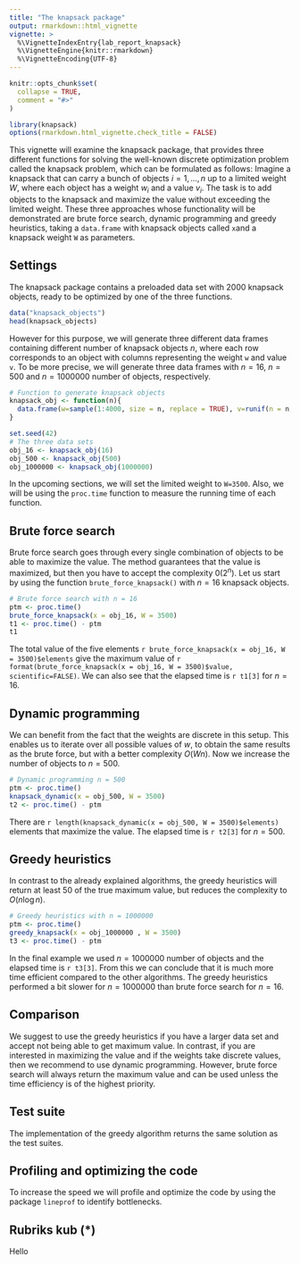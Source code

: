 ```yaml
---
title: "The knapsack package"
output: rmarkdown::html_vignette
vignette: >
  %\VignetteIndexEntry{lab_report_knapsack}
  %\VignetteEngine{knitr::rmarkdown}
  %\VignetteEncoding{UTF-8}
---
```


```r
knitr::opts_chunk$set(
  collapse = TRUE,
  comment = "#>"
)
```

```r
library(knapsack)
options(rmarkdown.html_vignette.check_title = FALSE)
```

This vignette will examine the knapsack package, that provides three different functions for solving the well-known discrete optimization problem called the knapsack problem, which can be formulated as follows: Imagine a knapsack that can carry a bunch of objects $i = 1,...,n$ up to a limited weight $W$, where each object has a weight $w_i$ and a value $v_i$. The task is to add objects to the knapsack and maximize the value without exceeding the limited weight. These three approaches whose functionality will be demonstrated are brute force search, dynamic programming and greedy heuristics, taking a `data.frame` with knapsack objects called `x`and a knapsack weight `W` as parameters.

## Settings

The knapsack package contains a preloaded data set with 2000 knapsack objects, ready to be optimized by one of the three functions. 



```r
data("knapsack_objects")
head(knapsack_objects)
```

However for this purpose, we will generate three different data frames containing different number of knapsack objects $n$, where each row corresponds to an object with columns representing the weight `w` and value `v`. To be more precise, we will generate three data frames with $n=16$, $n=500$ and $n=1000000$ number of objects, respectively.  

```r
# Function to generate knapsack objects
knapsack_obj <- function(n){
  data.frame(w=sample(1:4000, size = n, replace = TRUE), v=runif(n = n, 0, 10000))
}

set.seed(42)
# The three data sets
obj_16 <- knapsack_obj(16)
obj_500 <- knapsack_obj(500)
obj_1000000 <- knapsack_obj(1000000)
```

In the upcoming sections, we will set the limited weight to `W=3500`. Also, we will be using the `proc.time` function to measure the running time of each function. 

## Brute force search

Brute force search goes through every single combination of objects to be able to maximize the value. The method guarantees that the value is maximized, but then you have to accept the complexity $0(2^n)$. Let us start by using the function `brute_force_knapsack()` with $n=16$ knapsack objects. 

```r
# Brute force search with n = 16
ptm <- proc.time()  
brute_force_knapsack(x = obj_16, W = 3500)
t1 <- proc.time() - ptm
t1
```

The total value of the five elements `r brute_force_knapsack(x = obj_16, W = 3500)$elements` give the maximum value of `r format(brute_force_knapsack(x = obj_16, W = 3500)$value, scientific=FALSE)`. We can also see that the elapsed time is `r t1[3]` for $n=16$.


## Dynamic programming

We can benefit from the fact that the weights are discrete in this setup. This enables us to iterate over all possible values of $w$, to obtain the same results as the brute force, but with a better complexity $O(Wn)$. Now we increase the number of objects to $n=500$.

```r
# Dynamic programming n = 500
ptm <- proc.time()
knapsack_dynamic(x = obj_500, W = 3500)
t2 <- proc.time() - ptm
```

There are `r length(knapsack_dynamic(x = obj_500, W = 3500)$elements)` elements that maximize the value. The elapsed time is `r t2[3]` for $n=500$.


## Greedy heuristics

In contrast to the already explained algorithms, the greedy heuristics will return at least $50%$ of the true maximum value, but reduces the complexity to $O(n \log n)$.

```r
# Greedy heuristics with n = 1000000
ptm <- proc.time()
greedy_knapsack(x = obj_1000000 , W = 3500)
t3 <- proc.time() - ptm
```


In the final example we used $n = 1000000$ number of objects and the elapsed time is `r t3[3]`. From this we can conclude that it is much more time efficient compared to the other algorithms. The greedy heuristics performed a bit slower for $n = 1000000$ than brute force search for $n=16$. 





## Comparison

We suggest to use the greedy heuristics if you have a larger data set and accept not being able to get maximum value. In contrast, if you are interested in maximizing the value and if the weights take discrete values, then we recommend to use dynamic programming. However, brute force search will always return the maximum value and can be used unless the time efficiency is of the highest priority.

## Test suite 

The implementation of the greedy algorithm returns the same solution as the test suites.


## Profiling and optimizing the code

To increase the speed we will profile and optimize the code by using the package `lineprof` to identify bottlenecks. 

## Rubriks kub (*)

Hello 





